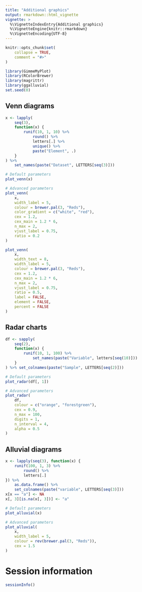 ```yaml
---
title: "Additional graphics"
output: rmarkdown::html_vignette
vignette: >
  %\VignetteIndexEntry{Additional graphics}
  %\VignetteEngine{knitr::rmarkdown}
  %\VignetteEncoding{UTF-8}
---
```


```r
knitr::opts_chunk$set(
    collapse = TRUE,
    comment = "#>"
)
```

```r
library(GimmeMyPlot)
library(RColorBrewer)
library(magrittr)
library(ggalluvial)
set.seed(0)
```

## Venn diagrams
```r
x <- lapply(
    seq(3),
    function(x) {
        runif(10, 1, 10) %>%
            round() %>%
            letters[.] %>%
            unique() %>%
            paste("Element", .)
    }
) %>%
    set_names(paste("Dataset", LETTERS[seq(3)]))

# Default parameters
plot_venn(x)
```

```r
# Advanced parameters
plot_venn(
    x,
    width_label = 5,
    colour = brewer.pal(3, "Reds"),
    color_gradient = c("white", "red"),
    cex = 1.2,
    cex_main = 1.2 * 6,
    n_max = 2,
    vjust_label = 0.75,
    ratio = 0.2
)

plot_venn(
    x,
    width_text = 8,
    width_label = 5,
    colour = brewer.pal(3, "Reds"),
    cex = 1.2,
    cex_main = 1.2 * 6,
    n_max = 2,
    vjust_label = 0.75,
    ratio = 0.5,
    label = FALSE,
    element = FALSE,
    percent = FALSE
)
```

## Radar charts
```r
df <- sapply(
    seq(2),
    function(x) {
        runif(10, 1, 100) %>%
            set_names(paste("Variable", letters[seq(10)]))
    }
) %>% set_colnames(paste("Sample", LETTERS[seq(2)]))

# Default parameters
plot_radar(df[, 1])
```

```r
# Advanced parameters
plot_radar(
    df,
    colour = c("orange", "forestgreen"),
    cex = 0.9,
    n_max = 100,
    digits = 1,
    n_interval = 4,
    alpha = 0.5
)
```

## Alluvial diagrams
```r
x <- lapply(seq(3), function(x) {
    runif(100, 1, 3) %>%
        round() %>%
        letters[.]
}) %>%
    as.data.frame() %>%
    set_colnames(paste("variable", LETTERS[seq(3)]))
x[x == "a"] <- NA
x[, 3][is.na(x[, 3])] <- "a"

# Default parameters
plot_alluvial(x)

# Advanced parameters
plot_alluvial(
    x,
    width_label = 5,
    colour = rev(brewer.pal(3, "Reds")),
    cex = 1.5
)
```


# Session information
```r
sessionInfo()
```
